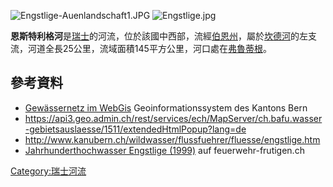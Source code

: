 {{Coord|46.59771|N|7.66104|E|display=title}}
[[Image:Engstlige-Auenlandschaft1.JPG|right]]
[[Image:Engstlige.jpg|right]]

'''恩斯特利格河'''是[[瑞士|瑞士]]的河流，位於該國中西部，流經[[伯恩州|伯恩州]]，屬於[[坎德河_(阿勒河支流)|坎德河]]的左支流，河道全長25公里，流域面積145平方公里，河口處在[[弗魯蒂根|弗魯蒂根]]。

==參考資料==
* [https://www.map.apps.be.ch/pub/synserver?project=a42pub_gn5&userprofile=geo&language=de Gewässernetz im WebGis] {{Wayback|url=https://www.map.apps.be.ch/pub/synserver?project=a42pub_gn5&userprofile=geo&language=de |date=20210112032057 }} Geoinformationssystem des Kantons Bern
* https://api3.geo.admin.ch/rest/services/ech/MapServer/ch.bafu.wasser-gebietsauslaesse/1511/extendedHtmlPopup?lang=de {{Wayback|url=https://api3.geo.admin.ch/rest/services/ech/MapServer/ch.bafu.wasser-gebietsauslaesse/1511/extendedHtmlPopup?lang=de |date=20160319195046 }}
* http://www.kanubern.ch/wildwasser/flussfuehrer/fluesse/engstlige.htm {{Wayback|url=http://www.kanubern.ch/wildwasser/flussfuehrer/fluesse/engstlige.htm |date=20071101014058 }}
* [http://www.feuerwehr-frutigen.ch/einsatz/berichte/00archiv/00/engstlige.html Jahrhunderthochwasser Engstlige (1999)] {{Wayback|url=http://www.feuerwehr-frutigen.ch/einsatz/berichte/00archiv/00/engstlige.html |date=20181122132226 }} auf feuerwehr-frutigen.ch

{{Switzerland-geo-stub}}
[[Category:瑞士河流|Category:瑞士河流]]